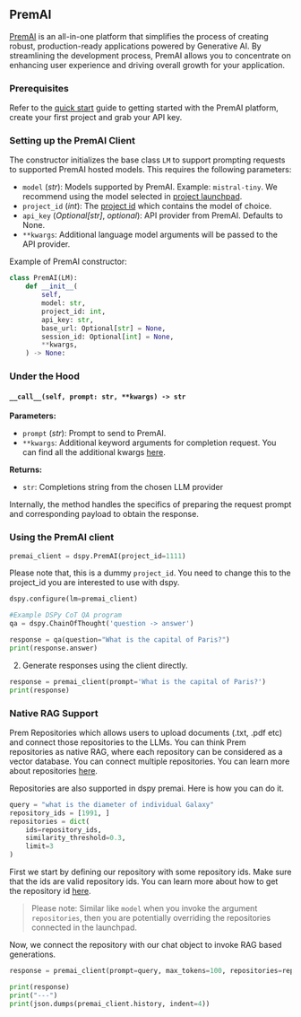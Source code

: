 ## PremAI

[PremAI](https://app.premai.io)  is an all-in-one platform that simplifies the process of creating robust, production-ready applications powered by Generative AI. By streamlining the development process, PremAI allows you to concentrate on enhancing user experience and driving overall growth for your application.

### Prerequisites

Refer to the [quick start](https://docs.premai.io/introduction) guide to getting started with the PremAI platform, create your first project and grab your API key.

### Setting up the PremAI Client

The constructor initializes the base class `LM` to support prompting requests to supported PremAI hosted models. This requires the following parameters:

- `model` (_str_): Models supported by PremAI. Example: `mistral-tiny`. We recommend using the model selected in [project launchpad](https://docs.premai.io/get-started/launchpad).
- `project_id` (_int_): The [project id](https://docs.premai.io/get-started/projects) which contains the model of choice.
- `api_key` (_Optional[str]_, _optional_): API provider from PremAI. Defaults to None.
- `**kwargs`: Additional language model arguments will be passed to the API provider.

Example of PremAI constructor:

```python
class PremAI(LM):
    def __init__(
        self,
        model: str,
        project_id: int,
        api_key: str,
        base_url: Optional[str] = None,
        session_id: Optional[int] = None,
        **kwargs,
    ) -> None:
```

### Under the Hood

#### `__call__(self, prompt: str, **kwargs) -> str`

**Parameters:**
- `prompt` (_str_): Prompt to send to PremAI.
- `**kwargs`: Additional keyword arguments for completion request. You can find all the additional kwargs [here](https://docs.premai.io/get-started/sdk#optional-parameters).

**Returns:**
- `str`: Completions string from the chosen LLM provider 

Internally, the method handles the specifics of preparing the request prompt and corresponding payload to obtain the response.

### Using the PremAI client

```python
premai_client = dspy.PremAI(project_id=1111)
```

Please note that, this is a dummy `project_id`. You need to change this to the project_id you are interested to use with dspy. 

```python
dspy.configure(lm=premai_client)

#Example DSPy CoT QA program
qa = dspy.ChainOfThought('question -> answer')

response = qa(question="What is the capital of Paris?") 
print(response.answer)
```

2) Generate responses using the client directly.

```python
response = premai_client(prompt='What is the capital of Paris?')
print(response)
```

### Native RAG Support

Prem Repositories which allows users to upload documents (.txt, .pdf etc) and connect those repositories to the LLMs. You can think Prem repositories as native RAG, where each repository can be considered as a vector database. You can connect multiple repositories. You can learn more about repositories [here](https://docs.premai.io/get-started/repositories).

Repositories are also supported in dspy premai. Here is how you can do it. 

```python
query = "what is the diameter of individual Galaxy"
repository_ids = [1991, ]
repositories = dict(
    ids=repository_ids,
    similarity_threshold=0.3,
    limit=3
)
```

First we start by defining our repository with some repository ids. Make sure that the ids are valid repository ids. You can learn more about how to get the repository id [here](https://docs.premai.io/get-started/repositories). 

> Please note: Similar like `model` when you invoke the argument `repositories`, then you are potentially overriding the repositories connected in the launchpad. 

Now, we connect the repository with our chat object to invoke RAG based generations. 

```python 
response = premai_client(prompt=query, max_tokens=100, repositories=repositories)

print(response)
print("---")
print(json.dumps(premai_client.history, indent=4))
```